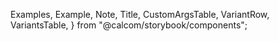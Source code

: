 
  Examples,
  Example,
  Note,
  Title,
  CustomArgsTable,
  VariantRow,
  VariantsTable,
} from "@calcom/storybook/components";


<Meta title="UI/Form/Select Field" component={SelectField} />

<Title title="Select" suffix="Brief" subtitle="Version 2.0 — Last Update: 22 Aug 2022" />

## Definition

Dropdown fields allow users to input existing options that is preset by the designer/ developer. It can be just one choice per field, or they might be multiple choices depends on the circumstances.

## Structure

<CustomArgsTable of={SelectField} />

  { value: 0, label: "Option One" },
  { value: 1, label: "Option Two" },
  { value: 3, label: "Option Three" },
  { value: 4, label: "Option Four" },
];

## Examples

<Examples
  title=" Single Selected / Unselected"
  footnote={
    <ul>
      <li>The difference between the types are when they are filled. </li>
    </ul>
  }>
  <Example title="Single Select [Unselected]" isFullWidth>
    <SelectField label={"Single Select"} options={options} />
  </Example>
  <Example title="Single Select [Selected]" isFullWidth>
    <SelectField label={"Single Select"} options={options} defaultValue={options[0]} />
  </Example>
  <Example title="Multi Select [Unselected]" isFullWidth>
    <SelectField label={"Multi Select"} options={options} isMulti={true} />
  </Example>
  <Example title="Multi Select [Selected]" isFullWidth>
    <SelectField label={"Multi Select"} options={options} isMulti={true} defaultValue={options[0]} />
  </Example>
</Examples>

<Examples title="Variants">
  <Example title="Default">
    <SelectField label={"Default Select"} options={options} />
  </Example>
  <Example title="Icon Left">
    WIP
    {/* <SelectField options={options} components={{ Control }}/> */}
  </Example>
</Examples>

## Variant Caviats (WIP) - To be updated

Using Icons is a bit of a strange one cause you can't simply pass in an icon as a prop. You have to pass in a component. To the select field.

```js
// Bad: Inline declaration will cause remounting issues
const BadSelect = (props) => (
  <Select
    {...props}
    components={{
      Control: ({ children, ...rest }) => <components.Control {...rest}>👎 {children}</components.Control>,
    }}
  />
);

// Good: Custom component declared outside of the Select scope
const Control = <IconLeading icon={Plus} />;

const GoodSelect = (props) => <Select {...props} components={{ Control }} />;
```

<Examples title="States ">
  <Example title="Default">
    <SelectField options={options} label={"Default Select"} />
  </Example>
  {/* <Example title="Hover">
    <SelectField options={options} className="sb-pseudo--hover"/>
  </Example>
  <Example title="Focus">
    <SelectField options={options} className="sb-pseudo--focus"/>
  </Example> */}
</Examples>

## Select Story

<Canvas>
  <Story name="Default">
    <VariantsTable titles={["Default"]} columnMinWidth={450}>
      <VariantRow>
        <SelectField options={options} label={"Default Select"} />
      </VariantRow>
    </VariantsTable>
  </Story>
</Canvas>

